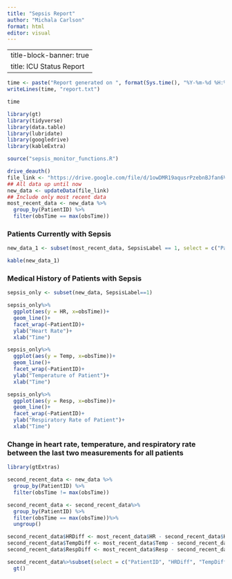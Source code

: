 ```yaml
---
title: "Sepsis Report"
author: "Michala Carlson"
format: html
editor: visual
---
```


---
title-block-banner: true
title: ICU Status Report
---

```r

time <- paste("Report generated on ", format(Sys.time(), "%Y-%m-%d %H:%M:%S"))
writeLines(time, "report.txt")

time

```

```r

library(gt)
library(tidyverse)
library(data.table)
library(lubridate)
library(googledrive)
library(kableExtra)

source("sepsis_monitor_functions.R")

drive_deauth()
file_link <- "https://drive.google.com/file/d/1owDMR19aqusrPzebnBJfan6VdEkJpDVD"
## All data up until now
new_data <- updateData(file_link)
## Include only most recent data
most_recent_data <- new_data %>%
  group_by(PatientID) %>%
  filter(obsTime == max(obsTime))

```

### Patients Currently with Sepsis

```r
new_data_1 <- subset(most_recent_data, SepsisLabel == 1, select = c("PatientID","Temp", "Resp", "HR"))

kable(new_data_1)

```

### Medical History of Patients with Sepsis

```r

sepsis_only <- subset(new_data, SepsisLabel==1)

sepsis_only%>%
  ggplot(aes(y = HR, x=obsTime))+
  geom_line()+
  facet_wrap(~PatientID)+
  ylab("Heart Rate")+
  xlab("Time")

sepsis_only%>%
  ggplot(aes(y = Temp, x=obsTime))+
  geom_line()+
  facet_wrap(~PatientID)+
  ylab("Temperature of Patient")+
  xlab("Time")

sepsis_only%>%
  ggplot(aes(y = Resp, x=obsTime))+
  geom_line()+
  facet_wrap(~PatientID)+
  ylab("Respiratory Rate of Patient")+
  xlab("Time")

```

### Change in heart rate, temperature, and respiratory rate between the last two measurements for all patients

```r
library(gtExtras) 

second_recent_data <- new_data %>%
  group_by(PatientID) %>%
  filter(obsTime != max(obsTime))

second_recent_data <- second_recent_data%>%
  group_by(PatientID) %>%
  filter(obsTime == max(obsTime))%>%
  ungroup()

second_recent_data$HRDiff <- most_recent_data$HR - second_recent_data$HR
second_recent_data$TempDiff <- most_recent_data$Temp - second_recent_data$Temp
second_recent_data$RespDiff <- most_recent_data$Resp - second_recent_data$Resp

second_recent_data%>%subset(select = c("PatientID", "HRDiff", "TempDiff", "RespDiff"))%>%
  gt()
```
